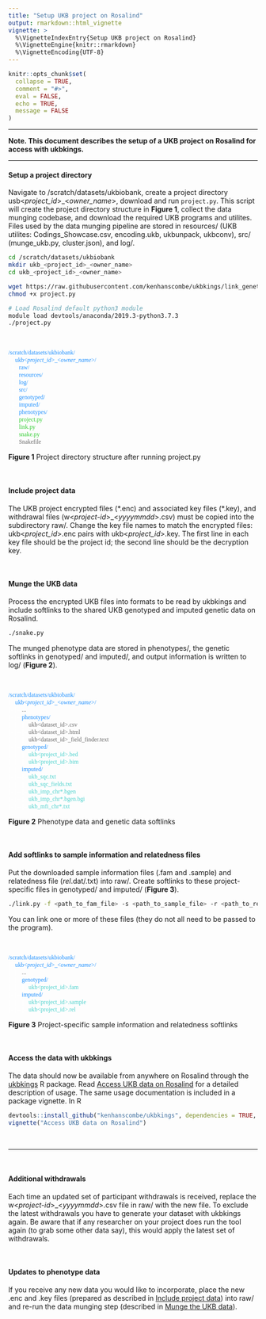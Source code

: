 ```yaml
---
title: "Setup UKB project on Rosalind"
output: rmarkdown::html_vignette
vignette: >
  %\VignetteIndexEntry{Setup UKB project on Rosalind}
  %\VignetteEngine{knitr::rmarkdown}
  %\VignetteEncoding{UTF-8}
---
```


```r
knitr::opts_chunk$set(
  collapse = TRUE,
  comment = "#>",
  eval = FALSE,
  echo = TRUE,
  message = FALSE
)
```

***

**Note. This document describes the setup of a UKB project on Rosalind for access with ukbkings.**

***

#### Setup a project directory

Navigate to /scratch/datasets/ukbiobank, create a project
directory usb\<*project_id*\>_\<*owner_name*\>, download and run
`project.py`. This script will create the project directory
structure in **Figure 1**, collect the data munging codebase, and
download the required UKB programs and utilites. Files used by the
data munging pipeline are stored in resources/ (UKB utilites: 
Codings_Showcase.csv, encoding.ukb, ukbunpack, ukbconv), src/ 
(munge_ukb.py, cluster.json), and log/.

```bash
cd /scratch/datasets/ukbiobank
mkdir ukb_<project_id>_<owner_name>
cd ukb_<project_id>_<owner_name>

wget https://raw.githubusercontent.com/kenhanscombe/ukbkings/link_genetics/project.py
chmod +x project.py

# Load Rosalind default python3 module
module load devtools/anaconda/2019.3-python3.7.3
./project.py
```

<br>

<p style="font-family:menlo; color:white; font-size:85%">
<span style="color:dodgerblue;">/scratch/datasets/ukbiobank/</span>  
||-- <span style="color:dodgerblue">ukb\<*project_id*\>_\<*owner_name*\>/</span>  
|| ||-- <span style="color:dodgerblue;">raw/</span>  
|| ||-- <span style="color:dodgerblue;">resources/</span>  
|| ||-- <span style="color:dodgerblue;">log/</span>  
|| ||-- <span style="color:dodgerblue;">src/</span>  
|| ||-- <span style="color:dodgerblue;">genotyped/</span>  
|| ||-- <span style="color:dodgerblue;">imputed/</span>  
|| ||-- <span style="color:dodgerblue;">phenotypes/</span>  
|| ||-- <span style="color:limegreen;">project.py</span>  
|| ||-- <span style="color:limegreen;">link.py</span>  
|| ||-- <span style="color:limegreen;">snake.py</span>  
|| ||-- <span style="color:dimgrey;">Snakefile</span>
</p>

**Figure 1** Project directory structure after running project.py

<br>

#### Include project data

The UKB project encrypted files (\*.enc) and associated key files
(\*.key), and withdrawal files (w\<*project-id*\>_\<*yyyymmdd*\>.csv)
must be copied into the subdirectory raw/. Change the key file names
to match the encrypted files: ukb\<*project_id*\>.enc pairs with
ukb\<*project_id*\>.key. The first line in each key file should be
the project id; the second line should be the decryption key.

<br>

#### Munge the UKB data

Process the encrypted UKB files into formats to be read by ukbkings
and include softlinks to the shared UKB genotyped and imputed genetic
data on Rosalind.

```bash
./snake.py
```

The munged phenotype data  are stored in phenotypes/, the genetic 
softlinks in genotyped/ and imputed/, and output
information is written to log/ (**Figure 2**).

<br>

<p style="font-family:menlo; color:white; font-size:85%">
<span style="color:dodgerblue;">/scratch/datasets/ukbiobank/</span>  
||-- <span style="color:dodgerblue">ukb\<*project_id*\>_\<*owner_name*\>/</span>  
||-- ||-- <span style="color:dimgrey">\...</span>  
||-- ||-- <span style="color:dodgerblue">phenotypes/</span>  
||-- ||-- ||-- <span style="color:dimgrey">ukb\<dataset_id\>.csv</span>  
||-- ||-- ||-- <span style="color:dimgrey">ukb\<dataset_id\>.html</span>  
||-- ||-- ||-- <span style="color:dimgrey">ukb\<dataset_id\>_field_finder.text</span>  
||-- ||-- <span style="color:dodgerblue">genotyped/</span>  
||-- ||-- ||-- <span style="color:mediumturquoise">ukb\<project_id\>.bed</span>  
||-- ||-- ||-- <span style="color:mediumturquoise">ukb\<project_id\>.bim</span>  
||-- ||-- <span style="color:dodgerblue">imputed/</span>  
||-- ||-- ||-- <span style="color:mediumturquoise">ukb_sqc.txt</span>  
||-- ||-- ||-- <span style="color:mediumturquoise">ukb_sqc_fields.txt</span>  
||-- ||-- ||-- <span style="color:mediumturquoise">ukb_imp_chr\*.bgen</span>  
||-- ||-- ||-- <span style="color:mediumturquoise">ukb_imp_chr\*.bgen.bgi</span>  
||-- ||-- ||-- <span style="color:mediumturquoise">ukb_mfi_chr\*.txt</span>
</p>

**Figure 2** Phenotype data and genetic data softlinks

<br>

#### Add softlinks to sample information and relatedness files

Put the downloaded sample information files (.fam and .sample)
and relatedness file (*rel*.dat/.txt) into raw/. Create softlinks to 
these project-specific files in genotyped/ and imputed/ (**Figure 3**).

```bash
./link.py -f <path_to_fam_file> -s <path_to_sample_file> -r <path_to_relatedness_file>
```

You can link one or more of these files (they do not all need to be 
passed to the program).

<br>

<p style="font-family:menlo; color:white; font-size:85%">
<span style="color:dodgerblue;">/scratch/datasets/ukbiobank/</span>  
||-- <span style="color:dodgerblue">ukb\<*project_id*\>_\<*owner_name*\>/</span>  
||-- ||-- <span style="color:dimgrey">\...</span>  
||-- ||-- <span style="color:dodgerblue">genotyped/</span>  
||-- ||-- ||-- <span style="color:mediumturquoise">ukb\<project_id\>.fam</span>  
||-- ||-- <span style="color:dodgerblue">imputed/</span>  
||-- ||-- ||-- <span style="color:mediumturquoise">ukb\<project_id\>.sample</span>  
||-- ||-- ||-- <span style="color:mediumturquoise">ukb\<project_id\>.rel</span>
</p>

**Figure 3** Project-specific sample information  and relatedness softlinks

<br>

#### Access the data with ukbkings

The data should now be available from anywhere on Rosalind through
the [ukbkings](https://kenhanscombe.github.io/ukbkings) R package. Read
[Access UKB data on Rosalind](https://kenhanscombe.github.io/ukbkings/articles/kcl-ukb-access.html)
for a detailed description of usage. The same usage documentation is
included in a package vignette. In R

```R
devtools::install_github("kenhanscombe/ukbkings", dependencies = TRUE, force = TRUE)
vignette("Access UKB data on Rosalind")
```

<br>

***

<br>

#### Additional withdrawals

Each time an updated set of participant withdrawals is received,
replace the w\<*project-id*\>_\<*yyyymmdd*\>.csv file in raw/ with
the new file. To exclude the latest withdrawals you have to generate
your dataset with ukbkings again. Be aware that if any researcher on
your project does run the tool again (to grab some other data say),
this would apply the latest set of withdrawals. 

<br>

#### Updates to phenotype data

If you receive any new data you would like to incorporate, place the
new .enc and .key files (prepared as described in [Include
project data]) into raw/ and re-run the data munging step
(described in [Munge the UKB data]).



